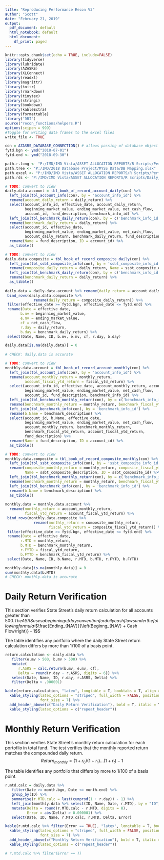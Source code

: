 ```yaml
---
title: "Reproducing Performance Recon V3"
author: "Scott"
date: "February 21, 2019"
output:
  pdf_document: default
  html_notebook: default
  html_document:
    df_print: paged
---
```


```r
knitr::opts_chunk$set(echo = TRUE, include=FALSE)
library(tidyverse)
library(lubridate)
library(AZASRS)
library(XLConnect)
library(readxl)
library(magrittr)
library(knitr)
library(rmarkdown)
library(tinytex)
library(stringi)
library(bookdown)
library(kableExtra)
library(formattable)
library("DBI")
source("recon_functions/helpers.R")
options(scipen = 999)
#Toggle for writing data frames to the excel files
write_file <- TRUE
```

```r
con = AZASRS_DATABASE_CONNECTION() # allows passing of database object for lazy querying
fytd.bgn <- ymd("2018-07-01")
fytd.end <- ymd("2018-09-30")

path.r.long <- "P:/IMD/IMD Vista/ASSET ALLOCATION REPORTS/R Scripts/Performance_Recon/MYSS Data/MYSS.data.xlsm"
path.tree <- "P:/IMD/2018 Database Project/MYSS Data/DB Mapping.xlsx"
path.excel <- "P:/IMD/IMD Vista/ASSET ALLOCATION REPORTS/R Scripts/Performance_Recon/Excel Files/"
path.rds <- "P:/IMD/IMD Vista/ASSET ALLOCATION REPORTS/R Scripts/Daily_Recon/RDS Files/"
```


```r
# TODO: convert to view
daily.data.account = tbl_book_of_record_account_daily(con) %>%
  left_join(tbl_account_info(con), by = 'account_info_id') %>%
  rename(account_daily_return = daily_return) %>%
  select(account_info_id, effective_date, account_daily_return, 
         beginning_market_value, ending_market_value, net_cash_flow,
         account_id, fund_description, benchmark_info_id) %>%
  left_join(tbl_benchmark_daily_return(con), by = c('benchmark_info_id', 'effective_date')) %>% 
  rename(benchmark_daily_return = daily_return) %>%
  select(account_id, effective_date, 
         beginning_market_value, ending_market_value, net_cash_flow,
         account_daily_return, benchmark_daily_return, fund_description) %>% 
  rename(Name = fund_description, ID = account_id) %>%
  as_tibble()

# TODO: convert to view
daily.data.composite = tbl_book_of_record_composite_daily(con) %>%
  left_join(tbl_ssbt_composite_info(con), by = 'ssbt_composite_info_id') %>%
  rename(composite_daily_return = daily_return, Name = ssbt_composite_description, ID = ssbt_composite_id) %>%
  left_join(tbl_benchmark_daily_return(con), by = c('benchmark_info_id', 'effective_date')) %>%
  rename(benchmark_daily_return = daily_return) %>%
  as_tibble()
  
daily.data = daily.data.account %>% rename(daily_return = account_daily_return) %>%
 bind_rows(daily.data.composite %>% 
             rename(daily_return = composite_daily_return)) %>%
 filter(effective_date >= fytd.bgn, effective_date <= fytd.end) %>%
 rename(Date = effective_date,
       b.mv = beginning_market_value,
       e.mv = ending_market_value,
       cf = net_cash_flow,
       r.day = daily_return,
       b.day = benchmark_daily_return) %>%
 select(Date, Name, ID, b.mv, e.mv, cf, r.day, b.day)

daily.data[is.na(daily.data)] = 0 
 
# CHECK: daily.data is accurate

# TODO: convert to view
monthly.data.account = tbl_book_of_record_account_monthly(con) %>%
  left_join(tbl_account_info(con), by = 'account_info_id') %>%
  rename(account_monthly_return = monthly_return,
         account_fiscal_ytd_return = fiscal_ytd_return) %>%
  select(account_info_id, effective_date, account_monthly_return, account_fiscal_ytd_return, 
         beginning_market_value, ending_market_value, net_cash_flow,
         account_id, fund_description, benchmark_info_id) %>%
  left_join(tbl_benchmark_monthly_return(con), by = c('benchmark_info_id', 'effective_date')) %>% 
  rename(benchmark_monthly_return = monthly_return, benchmark_fiscal_ytd_return = fiscal_ytd_return) %>%
  left_join(tbl_benchmark_info(con), by = 'benchmark_info_id') %>%
  rename(b.Name = benchmark_description) %>%
  select(account_id, b.Name, effective_date, 
         beginning_market_value, ending_market_value, net_cash_flow,
         account_monthly_return, benchmark_monthly_return, 
         benchmark_fiscal_ytd_return, account_fiscal_ytd_return,
         fund_description) %>% 
  rename(Name = fund_description, ID = account_id) %>%
  as_tibble()

# TODO: convert to view
monthly.data.composite = tbl_book_of_record_composite_monthly(con) %>%
  left_join(tbl_ssbt_composite_info(con), by = 'ssbt_composite_info_id') %>%
  rename(composite_monthly_return = monthly_return, composite_fiscal_ytd_return = fiscal_ytd_return, 
         Name = ssbt_composite_description, ID = ssbt_composite_id) %>%
  left_join(tbl_benchmark_monthly_return(con), by = c('benchmark_info_id', 'effective_date')) %>%
  rename(benchmark_monthly_return = monthly_return, benchmark_fiscal_ytd_return = fiscal_ytd_return) %>%
  left_join(tbl_benchmark_info(con), by = 'benchmark_info_id') %>%
  rename(b.Name = benchmark_description) %>%
  as_tibble()
  
monthly.data = monthly.data.account %>% 
  rename(monthly_return = account_monthly_return,
         fiscal_ytd_return = account_fiscal_ytd_return) %>%
 bind_rows(monthly.data.composite %>% 
             rename(monthly_return = composite_monthly_return,
                    fiscal_ytd_return = composite_fiscal_ytd_return)) %>%
 filter(effective_date >= fytd.bgn, effective_date <= fytd.end) %>%
 rename(Date = effective_date,
       r.MTD = monthly_return,
       b.MTD = benchmark_monthly_return,
       r.FYTD = fiscal_ytd_return,
       b.FYTD = benchmark_fiscal_ytd_return) %>%
 select(Date, Name, ID, b.Name, r.MTD, b.MTD, r.FYTD, b.FYTD)

monthly.data[is.na(monthly.data)] = 0 
sum(monthly.data$b.MTD)
# CHECK: monthly.data is accurate
```

# Daily Return Verification
This section verifies State Street's daily return calculation for all accounts greater than $500. The ASRS uses a beginning ofday convention for daily cash flows under the following formula:
$$\frac{Ending_{NAV}}{\left(Beginng_{NAV} + Cash Flow\right)} - 1$$

The table identifies any portfolio where the daily State Street return calculation differs by more than 1/100 of a basis point.


```r
return.calculation <- daily.data %>% 
   filter(e.mv > 500, b.mv > 500) %>% 
   mutate(
      r.ASRS = calc.return(b.mv, e.mv, cf),
      Delta = round(r.day - r.ASRS, digits = 6)) %>% 
   select(Date, Name, ID, r.day, r.ASRS, Delta) %>% 
   filter(Delta > .000001)

kable(return.calculation, "latex", longtable = T, booktabs = T, align = "l") %>%
  kable_styling(latex_options = "striped", full_width = FALSE, position = "left",
                font_size = 7) %>% 
  add_header_above(c("Daily Return Verification"), bold = T, italic = T) %>% 
  kable_styling(latex_options = c("repeat_header"))
```


# Monthly Return Verification
This section verifies State Street's monthly return calculation for each portoflio in total fund. The test verifies that the monthly reported return matches the compounded daily return. 
$$Return_{monthly} = (1 + r_0)(1 + r_1)...(1 + r_t)- 1$$

The table identifies any portfolio that differs by more to 1/100 of a basis point.

```r
r.mtd.calc = daily.data %>% 
   filter(Date >= month.bgn, Date <= month.end) %>% 
   group_by(ID) %>% 
   summarise(r.MTD.calc = last(cumprod(1 + r.day)) - 1) %>% 
   left_join(monthly.data %>% select(ID, Name, Date, r.MTD), by = "ID") %>% 
   mutate(Delta = round(r.MTD.calc - r.MTD, digits = 8),
          Error = abs(Delta) > 0.000001) %>% 
   select(Date, ID, Name, r.MTD.calc, r.MTD, Delta, Error)

kable(r.mtd.calc %>% filter(Error == TRUE), "latex", longtable = T, booktabs = T, align = "l") %>%
  kable_styling(latex_options = "striped", full_width = FALSE, position = "left",
                font_size = 7) %>% 
  add_header_above(c("Monthly Return Verification"), bold = T, italic = T) %>% 
  kable_styling(latex_options = c("repeat_header"))

# r.mtd.calc %>% filter(Error == T)
```






